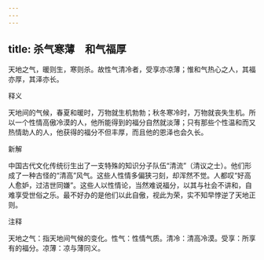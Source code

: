 ```yaml
---
---
---
```

title: 杀气寒薄　和气福厚
---



天地之气，暖则生，寒则杀。故性气清冷者，受享亦凉薄；惟和气热心之人，其福亦厚，其泽亦长。

释义

天地间的气候，春夏和暖时，万物就生机勃勃；秋冬寒冷时，万物就丧失生机。所以一个性情高傲冷漠的人，他所能得到的福分自然就淡薄；只有那些个性温和而又热情助人的人，他获得的福分不但丰厚，而且他的恩泽也会久长。

新解

中国古代文化传统衍生出了一支特殊的知识分子队伍“清流”（清议之士）。他们形成了一种古怪的“清高”风气。这些人性情多偏狭刁刻，却浑然不觉。人都叹“好高人愈妒，过洁世同嫌”。这些人以性情论，当然难说福分，以其与社会不讲和，自难享受世俗之乐。最不好办的是他们以此自傲，视此为荣，实不知早悖逆了天地正则。

注释

天地之气：指天地间气候的变化。性气：性情气质。清冷：清高冷漠。受享：所享有的福分。凉薄：凉与薄同义。